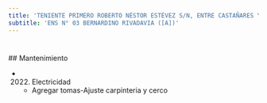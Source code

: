 ```yaml
---
title: 'TENIENTE PRIMERO ROBERTO NÉSTOR ESTÉVEZ S/N, ENTRE CASTAÑARES Y SARAZA'
subtitle: 'ENS N° 03 BERNARDINO RIVADAVIA ([A])'
---
```


#


 ## Mantenimiento

*  (2022) Electricidad 
    + Agregar tomas-Ajuste carpinteria y cerco



